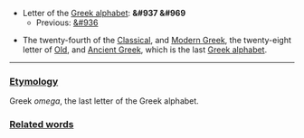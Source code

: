 *Letter of the [[Greek alphabet]]: '''&#937 &#969'''
**Previous: [[psi|&#936]]

*The twenty-fourth of the [[Classical Greek|Classical]], and [[Modern Greek]], the twenty-eight letter of [[Old Greek|Old]], and [[Ancient Greek]], which is the last [[Greek alphabet]].

----

===[[Etymology]]===

Greek ''omega'', the last letter of the Greek alphabet.

===[[]]===

===[[Related words]]===